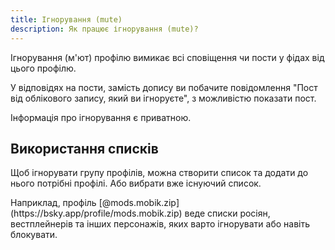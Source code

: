 ```yaml
---
title: Ігнорування (mute)
description: Як працює ігнорування (mute)?
---
```



Ігнорування (м'ют) профілю вимикає всі сповіщення чи пости у фідах від цього профілю.

У відповідях на пости, замість допису ви побачите повідомлення "Пост від облікового запису, який ви ігноруєте", з можливістю показати пост.

Інформація про ігнорування є приватною.

## Використання списків

Щоб ігнорувати групу профілів, можна створити список та додати до нього потрібні профілі. Або вибрати вже існуючий список.

<Aside type="tip">
  Наприклад, профіль [@mods.mobik.zip](https://bsky.app/profile/mods.mobik.zip) веде списки росіян, вестплейнерів та
  інших персонажів, яких варто ігнорувати або навіть блокувати.
</Aside>
